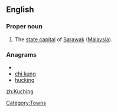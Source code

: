 ==English==
{{wikipedia}}
===Proper noun===
{{en-proper noun}}

#The [[state capital]] of [[Sarawak]] ([[Malaysia]]).

===Anagrams===
* {{alphagram|cghiknu}}
* [[chi kung#English|chi kung]]
* [[hucking#English|hucking]]


[[Category:Towns]]

[[zh:Kuching]]